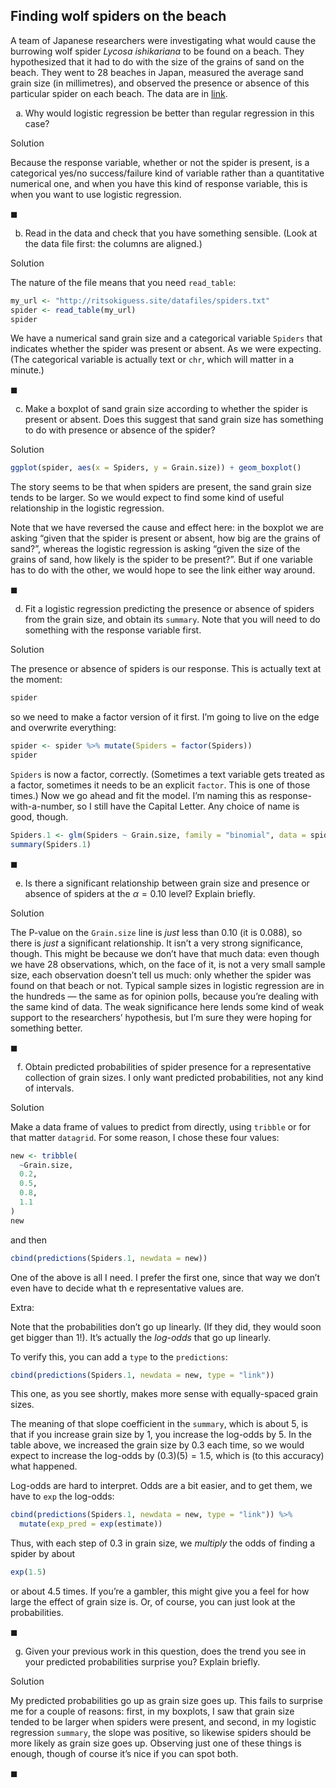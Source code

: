 ##  Finding wolf spiders on the beach


A team of Japanese researchers were investigating what would
cause the burrowing wolf spider *Lycosa ishikariana* to be found
on a beach. They hypothesized that it had to do with the size of the
grains of sand on the beach. They went to 28 beaches in Japan,
measured the average sand grain size (in millimetres), and observed
the presence or absence of this particular spider on each beach. The
data are in [link](http://ritsokiguess.site/datafiles/spiders.txt). 



(a) Why would logistic regression be better than regular
regression in this case?
 
Solution


Because the response variable, whether or not the spider is
present, is a categorical yes/no success/failure kind of variable
rather than a quantitative numerical one, and when you have this
kind of response variable, this is when you want to use logistic
regression. 
 
$\blacksquare$

(b) Read in the data and check that you have something
sensible. (Look at the data file first: the columns are aligned.)
 
Solution


The nature of the file means that you need `read_table`:

```r
my_url <- "http://ritsokiguess.site/datafiles/spiders.txt"
spider <- read_table(my_url)
spider
```

     

We have a numerical sand grain size and a categorical variable
`Spiders` that indicates whether the spider was present or
absent. As we were expecting. (The categorical variable is actually
text or `chr`, which will matter in a minute.)
 
$\blacksquare$

(c) Make a boxplot of sand grain size according to whether the
spider is present or absent. Does this suggest that sand grain size
has something to do with presence or absence of the spider?
 
Solution


```r
ggplot(spider, aes(x = Spiders, y = Grain.size)) + geom_boxplot()
```

     

The story seems to be that when spiders are present, the sand grain
size tends to be larger. So we would expect to find some kind of
useful relationship in the logistic regression.

Note that we have reversed the cause and effect here: in the boxplot
we are asking "given that the spider is present or absent, how big are the grains of sand?", 
whereas the logistic regression is asking "given the size of the grains of sand, how likely is the spider to be present?". But if one variable has to do with the other, we would
hope to see the link either way around.
 
$\blacksquare$

(d) Fit a logistic regression predicting the presence or
absence of spiders from the grain size, and obtain its
`summary`. Note that you will need to do something with the
response variable first.
 
Solution


The presence or absence of spiders is our response. This is
actually text at the moment:

```r
spider
```

     

so we need to make a factor version of it first. I'm going to live on
the edge and overwrite everything:

```r
spider <- spider %>% mutate(Spiders = factor(Spiders))
spider
```

 

`Spiders` is now a factor, correctly. (Sometimes a text
variable gets treated as a factor, sometimes it needs to be an
explicit `factor`. This is one of those times.)
Now we go ahead and fit the model. I'm naming this as
response-with-a-number, so I still have the Capital Letter. Any choice
of name is good, though.

```r
Spiders.1 <- glm(Spiders ~ Grain.size, family = "binomial", data = spider)
summary(Spiders.1)
```

     
$\blacksquare$

(e) Is there a significant relationship between grain size and
presence or absence of spiders at the $\alpha=0.10$ level? Explain briefly.
 
Solution


The P-value on the `Grain.size` line is *just* less
than 0.10 (it is 0.088), so there is *just* a significant
relationship. 
It isn't a very strong significance, though. This
might be because we don't have that much data: even though we have
28 observations, which, on the face of it, is not a very small
sample size, each observation doesn't tell us much: only whether
the spider was found on that beach or not. Typical sample sizes in
logistic regression are in the hundreds --- the same as for
opinion polls, because you're dealing with the same kind of data.
The weak significance here lends some kind of weak support to the
researchers' hypothesis, but I'm sure they were hoping for
something better.
 
$\blacksquare$

(f) Obtain predicted probabilities of spider presence
for a representative collection of grain sizes.
I only want predicted probabilities, not
any kind of intervals.
 
Solution

Make a data frame of values to predict from directly, using `tribble` or for that matter `datagrid`. For some reason, I chose these four values:

```r
new <- tribble(
  ~Grain.size,
  0.2,
  0.5,
  0.8,
  1.1
)
new
```

and then

```r
cbind(predictions(Spiders.1, newdata = new))
```



One of the above is all I need. I prefer the first one, since that way we don't even have to decide what th e representative values are.

Extra:

Note that the probabilities don't go up linearly. (If they did, they
would soon get bigger than 1!). It's actually the *log-odds* that
go up linearly. 

To verify this, you can add a `type` to the `predictions`:

```r
cbind(predictions(Spiders.1, newdata = new, type = "link"))
```

This one, as you see shortly, makes more sense with equally-spaced grain sizes. 

The meaning of that slope coefficient in the `summary`, which
is about 5, is that if you increase grain size by 1, you increase the
log-odds by 5. In the table above, we increased the grain size by 0.3
each time, so we would expect to increase the log-odds by
$(0.3)(5)=1.5$, which is (to this accuracy) what happened.

Log-odds are hard to interpret. Odds are a bit easier, and to get
them, we have to `exp` the log-odds:

```r
cbind(predictions(Spiders.1, newdata = new, type = "link")) %>% 
  mutate(exp_pred = exp(estimate))
```

 
Thus, with each step of
0.3 in grain size, we *multiply* the odds of finding a spider by
about 

```r
exp(1.5)
```

 

or about 4.5 times. If you're a gambler, this might give you a feel
for how large the effect of grain size is. Or, of course, you can just
look at the probabilities.
 
$\blacksquare$

(g) Given your previous work in this question, does the trend
you see in your predicted probabilities surprise you? Explain briefly.
 
Solution


My predicted probabilities go up as grain size goes up. This fails
to surprise me for a couple of reasons: first, in my boxplots, I
saw that grain size tended to be larger when spiders were present,
and second, in my logistic regression `summary`, the slope
was positive, so likewise spiders should be more likely as grain
size goes up. Observing just one of these things is enough, though
of course it's nice if you can spot both.
 
$\blacksquare$



